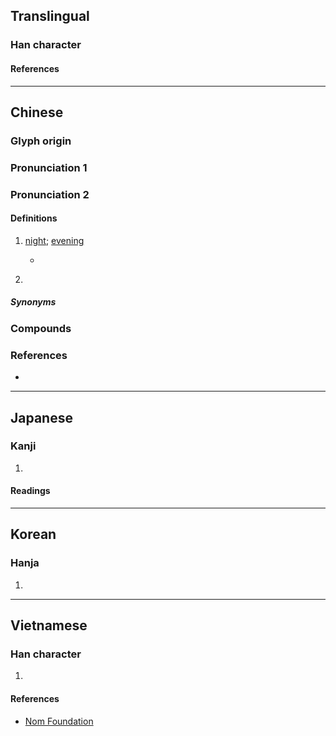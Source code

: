 {{character info}}
==Translingual==

===Han character===
{{Han char|rn=72|rad=日|as=10|sn=14|four=67080|canj=ABAC|ids=⿰日冥}}

====References====
{{Han ref|kx=0498.370|dkj=14083|dj=0867.150|hdz=21531.050|uh=669D}}

----

==Chinese==
{{zh-forms}}

===Glyph origin===
{{Han etym}}

===Pronunciation 1===
{{zh-see|冥|v}}

===Pronunciation 2===
{{zh-pron
|m=míng,mìng,1nb=Mainland,2nb=Taiwan
|c=ming6
|mb=mâng
|md=màng
|mn=xm,qz,tp,hc,lk,sx,km,mg,sg:mî/kh,tn,tc,yl:mê/zz,pn,sg:mêe
|mn-t=mên5/mên3/mêng5
|mn-t_note=mên5/mên3 - vernacular; mêng5 - literary
|mc=2
|oc=2
|cat=n
}}

====Definitions====
{{zh-hanzi}}

# {{lb|zh|Classical|or|Min}} [[night]]; [[evening]]
#* {{zh-x|倚 棹 春 江 上，橫 舟 石 岸 前。山 暝 行 人 斷，迢迢 獨 泛 仙。||CL|ref=《葮川獨泛》 - 盧照鄰 （唐朝）}}
# {{lb|zh|Min Nan}} {{zh-classifier|the number of nights}}

=====Synonyms=====
{{zh-dial|夜}}
{{zh-dial|晚上}}

===Compounds===
{{zh-der|日暝|昏暝|晝暝|晦暝|暝子|暝色|年暝|明年暝|暝晡|暝頓|昨暝|暝時:mê--sî|暗暝頓|昨年暝|暝昏|前暝|暗暝|無暝無日|半暝:buáng-màng|暝旰|暝暗|暝頭}}

===References===
* {{R:yue:Hanzi}}

{{zh-cat|Night}}

----

==Japanese==

===Kanji===
{{ja-kanji|grade=|rs=日10}}

# {{rfdef|ja|sort=日10}}

====Readings====
{{ja-readings
|on=めい, べい, みょう
|kun=くらい
}}

----

==Korean==

===Hanja===
{{ko-hanja|명}}

# {{rfdef|ko|sort=日10}}

----

==Vietnamese==

===Han character===
{{vi-readings|rs=日10|reading=minh}}

# {{rfdef|vi|sort=日10}}

====References====
* [http://nomfoundation.org/common/nom_details.php?codepoint=669d Nom Foundation]